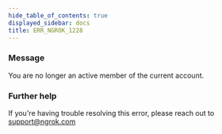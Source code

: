 ```yaml
---
hide_table_of_contents: true
displayed_sidebar: docs
title: ERR_NGROK_1228
---
```




### Message

You are no longer an active member of the current account.

<ErrorDetails error="err_ngrok_1228" />

### Further help

If you're having trouble resolving this error, please reach out to [support@ngrok.com](mailto:support@ngrok.com?subject=Help%20with%20ERR_NGROK_1228)
